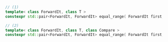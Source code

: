 ```cpp
// (1)
template< class ForwardIt, class T >
constexpr std::pair<ForwardIt, ForwardIt> equal_range( ForwardIt first, ForwardIt last, const T& value );

// (2)
template< class ForwardIt, class T, class Compare >
constexpr std::pair<ForwardIt, ForwardIt> equal_range( ForwardIt first, ForwardIt last, const T& value, Compare comp );
```
